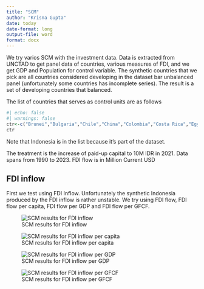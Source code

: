 ```yaml
---
title: "SCM"
author: "Krisna Gupta"
date: today
date-format: long
output-file: word
format: docx
---
```


We try varios SCM with the investment data. Data is extracted from UNCTAD to get panel data of countries, various measures of FDI, and we get GDP and Population for control variable. The synthetic countries that we pick are all countries considered developing in the dataset bar unbalanced panel (unfortunately some countries has incomplete series). The result is a set of developing countries that balanced.

The list of countries that serves as control units are as follows

```r
#| echo: false
#| warnings: false
ctr<-c("Brunei","Bulgaria","Chile","China","Colombia","Costa Rica","Egypt","Hungary","Iceland","India","Indonesia","Laos","Malaysia","Mexico","Myanmar","Nigeria","Peru","Philippines","Poland","Romania","Russia","Saudi Arabia","South Africa","Thailand","United Arab Emirates","Vietnam")
ctr
```

Note that Indonesia is in the list because it's part of the dataset.

The treatment is the increase of paid-up capital to 10M IDR in 2021. Data spans from 1990 to 2023. FDI flow is in Million Current USD

## FDI inflow

First we test using FDI Inflow. Unfortunately the synthetic Indonesia produced by the FDI inflow is rather unstable. We try using FDI flow, FDI flow per capita, FDI flow per GDP and FDI flow per GFCF.

![SCM results for FDI inflow](fig/synth_fdi.png)

![SCM results for FDI inflow per capita](fig/synth_fdic.png)

![SCM results for FDI inflow per GDP](fig/synth_gdp.png)

![SCM results for FDI inflow per GFCF](fig/synth_gfcf.png)